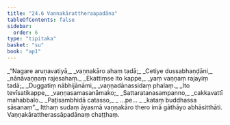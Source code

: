 ```yaml
---
title: "24.6 Vaṇṇakārattheraapadāna"
tableOfContents: false
sidebar:
  order: 6
type: "tipitaka"
basket: "su"
book: "ap1"
---
```



<DynamicBreadcrumb />

<Division number="23" book="ap1" bookNo="20" page="247">

<Paragraph number="3005" type="verses" book="ap1">
_“Nagare aruṇavatiyā,_  
_vaṇṇakāro ahaṃ tadā;_  
_Cetiye dussabhaṇḍāni,_  
_nānāvaṇṇaṃ rajesahaṃ._  

</Paragraph>

</Division>
<Division number="24" book="ap1" bookNo="20" page="247">

<Paragraph number="3006" type="verses" book="ap1">
_Ekattiṃse ito kappe,_  
_yaṃ vaṇṇaṃ rajayiṃ tadā;_  
_Duggatiṃ nābhijānāmi,_  
_vaṇṇadānassidaṃ phalaṃ._  

</Paragraph>

</Division>
<Division number="25" book="ap1" bookNo="20" page="247">

<Paragraph number="3007" type="verses" book="ap1">
_Ito tevīsatikappe,_  
_vaṇṇasamasanāmako;_  
_Sattaratanasampanno,_  
_cakkavattī mahabbalo._  

</Paragraph>

</Division>
<Division number="26" book="ap1" bookNo="20" page="247">

<Paragraph number="3008" type="verses" book="ap1">
_Paṭisambhidā catasso,_  
_ …pe… _  
_kataṃ buddhassa sāsanaṃ”._  

</Paragraph>

<Paragraph number="3009" book="ap1">
Itthaṃ sudaṃ āyasmā vaṇṇakāro thero imā gāthāyo abhāsitthāti.

</Paragraph>
</Division>

<Paragraph number="3010" type="center" book="ap1">
Vaṇṇakārattherassāpadānaṃ chaṭṭhaṃ.
</Paragraph>